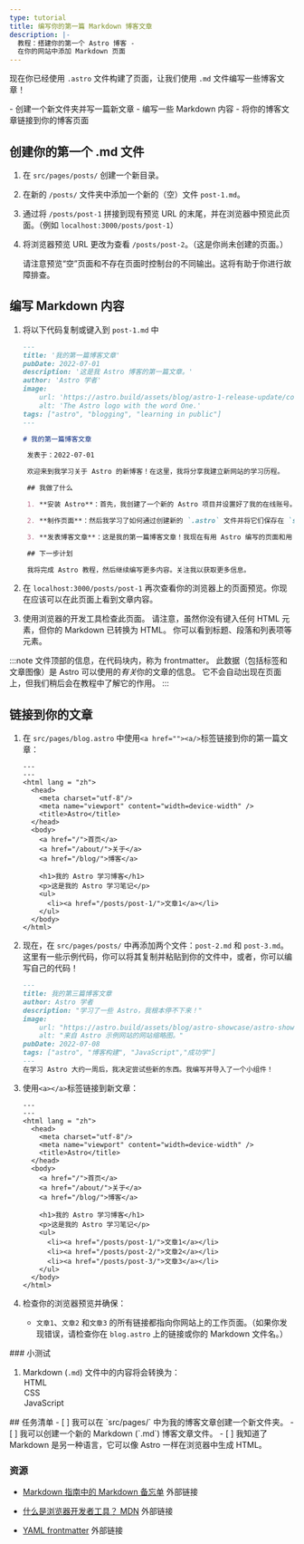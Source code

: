```yaml
---
type: tutorial
title: 编写你的第一篇 Markdown 博客文章
description: |-
  教程：搭建你的第一个 Astro 博客 -
  在你的网站中添加 Markdown 页面
---
```




现在你已经使用 `.astro` 文件构建了页面，让我们使用 `.md` 文件编写一些博客文章！

<PreCheck>
  - 创建一个新文件夹并写一篇新文章
  - 编写一些 Markdown 内容
  - 将你的博客文章链接到你的博客页面
</PreCheck>

## 创建你的第一个 .md 文件

1. 在 `src/pages/posts/` 创建一个新目录。

2. 在新的 `/posts/` 文件夹中添加一个新的（空）文件 `post-1.md`。

3. 通过将 `/posts/post-1` 拼接到现有预览 URL 的末尾，并在浏览器中预览此页面。（例如 `localhost:3000/posts/post-1`）

4. 将浏览器预览 URL 更改为查看 `/posts/post-2`。（这是你尚未创建的页面。）

     请注意预览“空”页面和不存在页面时控制台的不同输出。这将有助于你进行故障排查。    


## 编写 Markdown 内容

1. 将以下代码复制或键入到 `post-1.md` 中

    ```markdown title="src/pages/posts/post-1.md"
    ---
    title: '我的第一篇博客文章'
    pubDate: 2022-07-01
    description: '这是我 Astro 博客的第一篇文章。'
    author: 'Astro 学者'
    image:
        url: 'https://astro.build/assets/blog/astro-1-release-update/cover.jpeg' 
        alt: 'The Astro logo with the word One.'
    tags: ["astro", "blogging", "learning in public"]
    ---
    
    # 我的第一篇博客文章

     发表于：2022-07-01

     欢迎来到我学习关于 Astro 的新博客！在这里，我将分享我建立新网站的学习历程。

     ## 我做了什么

     1. **安装 Astro**：首先，我创建了一个新的 Astro 项目并设置好了我的在线账号。

     2. **制作页面**：然后我学习了如何通过创建新的 `.astro` 文件并将它们保存在 `src/pages/` 文件夹里来制作页面。

     3. **发表博客文章**：这是我的第一篇博客文章！我现在有用 Astro 编写的页面和用 Markdown 写的文章了！

     ## 下一步计划

     我将完成 Astro 教程，然后继续编写更多内容。关注我以获取更多信息。
     ```

2. 在 `localhost:3000/posts/post-1` 再次查看你的浏览器上的页面预览。你现在应该可以在此页面上看到文章内容。

3. 使用浏览器的开发工具检查此页面。 请注意，虽然你没有键入任何 HTML 元素，但你的 Markdown 已转换为 HTML。 你可以看到标题、段落和列表项等元素。

:::note
文件顶部的信息，在代码块内，称为 frontmatter。 此数据（包括标签和文章图像）是 Astro 可以使用的*有关*你的文章的信息。 它不会自动出现在页面上，但我们稍后会在教程中了解它的作用。
:::

## 链接到你的文章

1. 在 `src/pages/blog.astro` 中使用`<a href=""><a/>`标签链接到你的第一篇文章：
    ```astro title="src/pages/blog.astro" ins={16-18}
    ---
    ---
    <html lang = "zh">
      <head>
        <meta charset="utf-8"/>
        <meta name="viewport" content="width=device-width" />
        <title>Astro</title>
      </head>
      <body>
        <a href="/">首页</a>
        <a href="/about/">关于</a>
        <a href="/blog/">博客</a>

        <h1>我的 Astro 学习博客</h1>
        <p>这是我的 Astro 学习笔记</p>
        <ul>
          <li><a href="/posts/post-1/">文章1</a></li>
        </ul>
      </body>
    </html>
    ```

2. 现在，在 `src/pages/posts/` 中再添加两个文件：`post-2.md` 和 `post-3.md`。 这里有一些示例代码，你可以将其复制并粘贴到你的文件中，或者，你可以编写自己的代码！

    ```md title="src/pages/posts/post-3.md"
    ---
    title: 我的第三篇博客文章
    author: Astro 学者
    description: "学习了一些 Astro，我根本停不下来！"
    image: 
        url: "https://astro.build/assets/blog/astro-showcase/astro-showcase-screenshot.jpg"
        alt: "来自 Astro 示例网站的网站缩略图。"
    pubDate: 2022-07-08
    tags: ["astro", "博客构建", "JavaScript","成功学"]
    ---
    在学习 Astro 大约一周后，我决定尝试些新的东西。我编写并导入了一个小组件！
    ```

3. 使用`<a></a>`标签链接到新文章：

    ```astro title="src/pages/blog.astro" ins={18-19}
    ---
    ---
    <html lang = "zh">
      <head>
        <meta charset="utf-8"/>
        <meta name="viewport" content="width=device-width" />
        <title>Astro</title>
      </head>
      <body>
        <a href="/">首页</a>
        <a href="/about/">关于</a>
        <a href="/blog/">博客</a>

        <h1>我的 Astro 学习博客</h1>
        <p>这是我的 Astro 学习笔记</p>
        <ul>
          <li><a href="/posts/post-1/">文章1</a></li>
          <li><a href="/posts/post-2/">文章2</a></li>
          <li><a href="/posts/post-3/">文章3</a></li>
        </ul>
      </body>
    </html>
    ```

4. 检查你的浏览器预览并确保：

     - `文章1`、`文章2` 和`文章3` 的所有链接都指向你网站上的工作页面。（如果你发现错误，请检查你在 `blog.astro` 上的链接或你的 Markdown 文件名。）


<Box icon="question-mark">
### 小测试

1. Markdown (`.md`) 文件中的内容将会转换为：
    <MultipleChoice>
        <Option isCorrect>HTML</Option>
        <Option>CSS</Option>
        <Option>JavaScript</Option>
    </MultipleChoice>
</Box>

<Box icon="check-list">
## 任务清单

<Checklist>
- [ ] 我可以在 `src/pages/` 中为我的博客文章创建一个新文件夹。
- [ ] 我可以创建一个新的 Markdown (`.md`) 博客文章文件。
- [ ] 我知道了 Markdown 是另一种语言，它可以像 Astro 一样在浏览器中生成 HTML。
</Checklist>
</Box>

### 资源

- [Markdown 指南中的 Markdown 备忘单](https://www.markdownguide.org/cheat-sheet/) <Badge>外部链接</Badge>

- [什么是浏览器开发者工具？ MDN](https://developer.mozilla.org/en-US/docs/Learn/Common_questions/What_are_browser_developer_tools) <Badge>外部链接</Badge>

- [YAML frontmatter](https://assemble.io/docs/YAML-front-matter.html) <Badge>外部链接</Badge>

